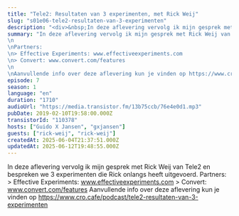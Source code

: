 ```yaml
---
title: "Tele2: Resultaten van 3 experimenten, met Rick Weij"
slug: "s01e06-tele2-resultaten-van-3-experimenten"
description: "<div>&nbsp;In deze aflevering vervolg ik mijn gesprek met Rick Weij van Tele2 en bespreken we 3 experimenten die Rick onlangs heeft uitgevoerd. Partners: &gt; Effective Experiments: www.effectiveexperiments.com &gt; Convert: www.convert.com/features Aanvullende info over deze aflevering kun je vinden op https://www.cro.cafe/podcast/tele2-resultaten-van-3-experimenten</div>"
summary: "In deze aflevering vervolg ik mijn gesprek met Rick Weij van Tele2 en bespreken we 3 experimenten die Rick onlangs heeft uitgevoerd.\n\nPartners:\n> Effective Experiments: www.effectiveexperiments.com\n> Convert: www.convert.com/features\n\nAanvullende info over deze aflevering kun je vinden op https://www.cro.cafe/podcast/tele2-resultaten-van-3-experimenten"
episode: 7
season: 1
language: "en"
duration: "1710"
audioUrl: "https://media.transistor.fm/13b75ccb/76e4e0d1.mp3"
pubDate: 2019-02-10T19:58:00.000Z
transistorId: "110378"
hosts: ["Guido X Jansen", "gxjansen"]
guests: ["rick-weij", "rick-weij"]
createdAt: 2025-06-04T21:37:51.000Z
updatedAt: 2025-06-12T19:48:55.000Z
---
```


In deze aflevering vervolg ik mijn gesprek met Rick Weij van Tele2 en bespreken we 3 experimenten die Rick onlangs heeft uitgevoerd. Partners: > Effective Experiments: www.effectiveexperiments.com > Convert: www.convert.com/features Aanvullende info over deze aflevering kun je vinden op https://www.cro.cafe/podcast/tele2-resultaten-van-3-experimenten
